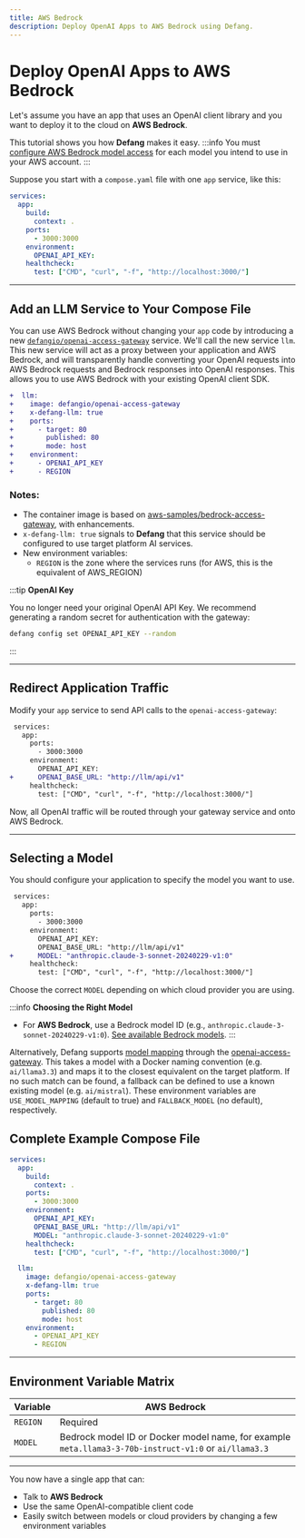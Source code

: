 ```yaml
---
title: AWS Bedrock
description: Deploy OpenAI Apps to AWS Bedrock using Defang.
---
```


# Deploy OpenAI Apps to AWS Bedrock

Let's assume you have an app that uses an OpenAI client library and you want to deploy it to the cloud on **AWS Bedrock**.

This tutorial shows you how **Defang** makes it easy.
:::info
You must [configure AWS Bedrock model access](https://docs.aws.amazon.com/bedrock/latest/userguide/model-access-modify.html) for each model you intend to use in your AWS account.
:::

Suppose you start with a `compose.yaml` file with one `app` service, like this:

```yaml
services:
  app:
    build:
      context: .
    ports:
      - 3000:3000
    environment:
      OPENAI_API_KEY:
    healthcheck:
      test: ["CMD", "curl", "-f", "http://localhost:3000/"]
```

---

## Add an LLM Service to Your Compose File

You can use AWS Bedrock without changing your `app` code by introducing a new [`defangio/openai-access-gateway`](https://github.com/DefangLabs/openai-access-gateway) service. We'll call the new service `llm`. This new service will act as a proxy between your application and AWS Bedrock, and will transparently handle converting your OpenAI requests into AWS Bedrock requests and Bedrock responses into OpenAI responses. This allows you to use AWS Bedrock with your existing OpenAI client SDK.

```diff
+  llm:
+    image: defangio/openai-access-gateway
+    x-defang-llm: true
+    ports:
+      - target: 80
+        published: 80
+        mode: host
+    environment:
+      - OPENAI_API_KEY
+      - REGION
```

### Notes:

- The container image is based on [aws-samples/bedrock-access-gateway](https://github.com/aws-samples/bedrock-access-gateway), with enhancements.
- `x-defang-llm: true` signals to **Defang** that this service should be configured to use target platform AI services.
- New environment variables:
  - `REGION` is the zone where the services runs (for AWS, this is the equivalent of AWS_REGION)

:::tip
**OpenAI Key**

You no longer need your original OpenAI API Key.
We recommend generating a random secret for authentication with the gateway:

```bash
defang config set OPENAI_API_KEY --random
```
:::

---

## Redirect Application Traffic

Modify your `app` service to send API calls to the `openai-access-gateway`:

```diff
 services:
   app:
     ports:
       - 3000:3000
     environment:
       OPENAI_API_KEY:
+      OPENAI_BASE_URL: "http://llm/api/v1"
     healthcheck:
       test: ["CMD", "curl", "-f", "http://localhost:3000/"]
```

Now, all OpenAI traffic will be routed through your gateway service and onto AWS Bedrock.

---

## Selecting a Model

You should configure your application to specify the model you want to use.

```diff
 services:
   app:
     ports:
       - 3000:3000
     environment:
       OPENAI_API_KEY:
       OPENAI_BASE_URL: "http://llm/api/v1"
+      MODEL: "anthropic.claude-3-sonnet-20240229-v1:0"
     healthcheck:
       test: ["CMD", "curl", "-f", "http://localhost:3000/"]
```

Choose the correct `MODEL` depending on which cloud provider you are using.

:::info
**Choosing the Right Model**

- For **AWS Bedrock**, use a Bedrock model ID (e.g., `anthropic.claude-3-sonnet-20240229-v1:0`). [See available Bedrock models](https://docs.aws.amazon.com/bedrock/latest/userguide/models-supported.html).
:::

Alternatively, Defang supports [model mapping](/docs/concepts/managed-llms/openai-access-gateway/#model-mapping) through the [openai-access-gateway](https://github.com/DefangLabs/openai-access-gateway). This takes a model with a Docker naming convention (e.g. `ai/llama3.3`) and maps it to
the closest equivalent on the target platform. If no such match can be found, a fallback can be defined to use a known existing model (e.g. `ai/mistral`). These environment
variables are `USE_MODEL_MAPPING` (default to true) and `FALLBACK_MODEL` (no default), respectively.


## Complete Example Compose File

```yaml
services:
  app:
    build:
      context: .
    ports:
      - 3000:3000
    environment:
      OPENAI_API_KEY:
      OPENAI_BASE_URL: "http://llm/api/v1"
      MODEL: "anthropic.claude-3-sonnet-20240229-v1:0"
    healthcheck:
      test: ["CMD", "curl", "-f", "http://localhost:3000/"]

  llm:
    image: defangio/openai-access-gateway
    x-defang-llm: true
    ports:
      - target: 80
        published: 80
        mode: host
    environment:
      - OPENAI_API_KEY
      - REGION
```

---

## Environment Variable Matrix

| Variable           | AWS Bedrock |
|--------------------|-------------|
| `REGION`            | Required|
| `MODEL`             | Bedrock model ID or Docker model name, for example `meta.llama3-3-70b-instruct-v1:0` or `ai/llama3.3` |

---

You now have a single app that can:

- Talk to **AWS Bedrock**
- Use the same OpenAI-compatible client code
- Easily switch between models or cloud providers by changing a few environment variables
